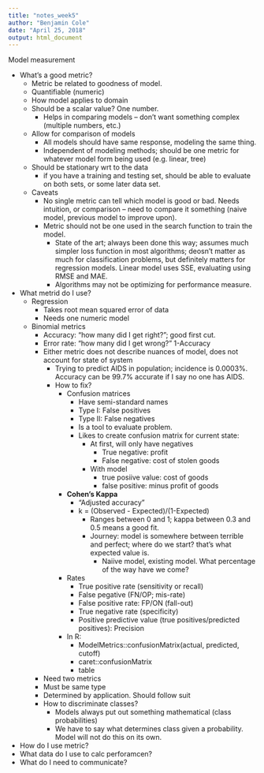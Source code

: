 ```yaml
---
title: "notes_week5"
author: "Benjamin Cole"
date: "April 25, 2018"
output: html_document
---
```


Model measurement

* What's a good metric?
  + Metric be related to goodness of model. 
  + Quantifiable (numeric)
  + How model applies to domain
  + Should be a scalar value? One number.
    + Helps in comparing models -- don't want something complex (multiple numbers, etc.)
  + Allow for comparison of models
    + All models should have same response, modeling the same thing.
    + Independent of modeling methods; should be one metric for whatever model form being used (e.g. linear, tree)
  + Should be stationary wrt to the data
    + if you have a training and testing set, should be able to evaluate on both sets, or some later data set.
  + Caveats
    + No single metric can tell which model is good or bad. Needs intuition, or comparison -- need to compare it something (naive model, previous model to improve upon).
    + Metric should not be one used in the search function to train the model.
      + State of the art; always been done this way; assumes much simpler loss function in most algorithms; deosn't matter as much for classification problems, but definitely matters for regression models. Linear model uses SSE, evaluating using RMSE and MAE. 
      + Algorithms may not be optimizing for performance measure.
  
* What metrid do I use?
  + Regression
    + Takes root mean squared error of data
    + Needs one numeric model
  + Binomial metrics
    + Accuracy: "how many did I get right?"; good first cut.
    + Error rate: "how many did I get wrong?" 1-Accuracy
    + Either metric does not describe nuances of model, does not account for state of system
      + Trying to predict AIDS in population; incidence is 0.0003%. Accuracy can be 99.7% accurate if I say no one has AIDS.
      + How to fix?
        + Confusion matrices
          + Have semi-standard names
          + Type I: False positives
          + Type II: False negatives
          + Is a tool to evaluate problem.
          + Likes to create confusion matrix for current state:
            + At first, will only have negatives
              + True negative: profit
              + False negative: cost of stolen goods
            + With model
              + true posiive value: cost of goods
              + false positive: minus profit of goods
          
        + **Cohen's Kappa**
          + "Adjusted accuracy"
          + k = (Observed - Expected)/(1-Expected)
            + Ranges between 0 and 1; kappa between 0.3 and 0.5 means a good fit.
            + Journey: model is somewhere between terrible and perfect; where do we start? that's what expected value is.
              + Naiive model, existing model. What percentage of the way have we come?
        + Rates
          + True positive rate (sensitivity or recall)
          + False pegative (FN/OP; mis-rate)
          + False positive rate: FP/ON (fall-out)
          + True negative rate (specificity)
          + Positive predictive value (true positives/predicted positives): Precision
        + In R:
          + ModelMetrics::confusionMatrix(actual, predicted, cutoff)
          + caret::confusionMatrix
          + table
    + Need two metrics
    + Must be same type
    + Determined by application. Should follow suit
    + How to discriminate classes?
      + Models always put out something mathematical (class probabilities)
      + We have to say what determines class given a probability. Model will not do this on its own.
      
* How do I use metric?
* What data do I use to calc perforamcen?
* What do I need to communicate?